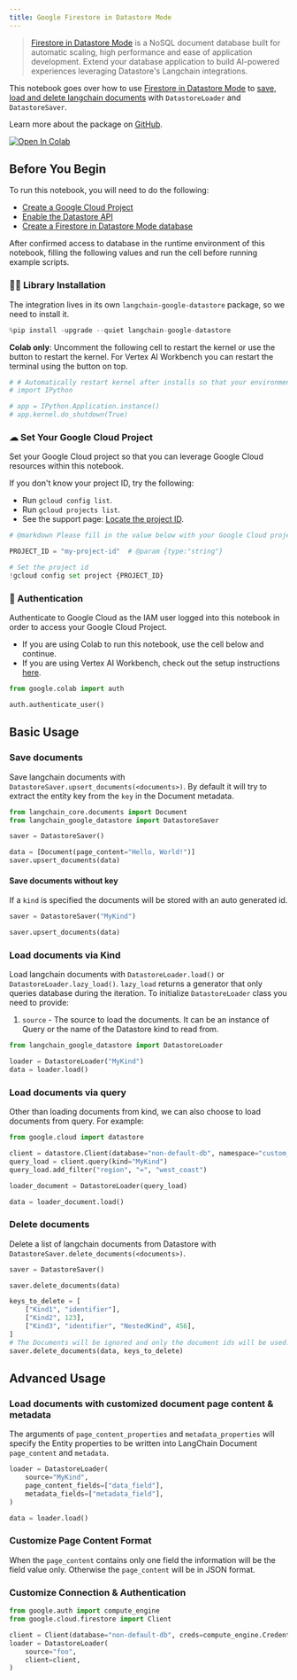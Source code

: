```yaml
---
title: Google Firestore in Datastore Mode
---
```


> [Firestore in Datastore Mode](https://cloud.google.com/datastore) is a NoSQL document database built for automatic scaling, high performance and ease of application development. Extend your database application to build AI-powered experiences leveraging Datastore's Langchain integrations.

This notebook goes over how to use [Firestore in Datastore Mode](https://cloud.google.com/datastore) to [save, load and delete langchain documents](/docs/how_to#document-loaders) with `DatastoreLoader` and `DatastoreSaver`.

Learn more about the package on [GitHub](https://github.com/googleapis/langchain-google-datastore-python/).

[![Open In Colab](https://colab.research.google.com/assets/colab-badge.svg)](https://colab.research.google.com/github/googleapis/langchain-google-datastore-python/blob/main/docs/document_loader.ipynb)

## Before You Begin

To run this notebook, you will need to do the following:

* [Create a Google Cloud Project](https://developers.google.com/workspace/guides/create-project)
* [Enable the Datastore API](https://console.cloud.google.com/flows/enableapi?apiid=datastore.googleapis.com)
* [Create a Firestore in Datastore Mode database](https://cloud.google.com/datastore/docs/manage-databases)

After confirmed access to database in the runtime environment of this notebook, filling the following values and run the cell before running example scripts.

### 🦜🔗 Library Installation

The integration lives in its own `langchain-google-datastore` package, so we need to install it.


```python
%pip install -upgrade --quiet langchain-google-datastore
```

**Colab only**: Uncomment the following cell to restart the kernel or use the button to restart the kernel. For Vertex AI Workbench you can restart the terminal using the button on top.


```python
# # Automatically restart kernel after installs so that your environment can access the new packages
# import IPython

# app = IPython.Application.instance()
# app.kernel.do_shutdown(True)
```

### ☁ Set Your Google Cloud Project
Set your Google Cloud project so that you can leverage Google Cloud resources within this notebook.

If you don't know your project ID, try the following:

* Run `gcloud config list`.
* Run `gcloud projects list`.
* See the support page: [Locate the project ID](https://support.google.com/googleapi/answer/7014113).


```python
# @markdown Please fill in the value below with your Google Cloud project ID and then run the cell.

PROJECT_ID = "my-project-id"  # @param {type:"string"}

# Set the project id
!gcloud config set project {PROJECT_ID}
```

### 🔐 Authentication

Authenticate to Google Cloud as the IAM user logged into this notebook in order to access your Google Cloud Project.

- If you are using Colab to run this notebook, use the cell below and continue.
- If you are using Vertex AI Workbench, check out the setup instructions [here](https://github.com/GoogleCloudPlatform/generative-ai/tree/main/setup-env).


```python
from google.colab import auth

auth.authenticate_user()
```

## Basic Usage

### Save documents

Save langchain documents with `DatastoreSaver.upsert_documents(<documents>)`. By default it will try to extract the entity key from the `key` in the Document metadata.


```python
from langchain_core.documents import Document
from langchain_google_datastore import DatastoreSaver

saver = DatastoreSaver()

data = [Document(page_content="Hello, World!")]
saver.upsert_documents(data)
```

#### Save documents without key

If a `kind` is specified the documents will be stored with an auto generated id.


```python
saver = DatastoreSaver("MyKind")

saver.upsert_documents(data)
```

### Load documents via Kind

Load langchain documents with `DatastoreLoader.load()` or `DatastoreLoader.lazy_load()`. `lazy_load` returns a generator that only queries database during the iteration. To initialize `DatastoreLoader` class you need to provide:
1. `source` - The source to load the documents. It can be an instance of Query or the name of the Datastore kind to read from.


```python
from langchain_google_datastore import DatastoreLoader

loader = DatastoreLoader("MyKind")
data = loader.load()
```

### Load documents via query

Other than loading documents from kind, we can also choose to load documents from query. For example:


```python
from google.cloud import datastore

client = datastore.Client(database="non-default-db", namespace="custom_namespace")
query_load = client.query(kind="MyKind")
query_load.add_filter("region", "=", "west_coast")

loader_document = DatastoreLoader(query_load)

data = loader_document.load()
```

### Delete documents

Delete a list of langchain documents from Datastore with `DatastoreSaver.delete_documents(<documents>)`.


```python
saver = DatastoreSaver()

saver.delete_documents(data)

keys_to_delete = [
    ["Kind1", "identifier"],
    ["Kind2", 123],
    ["Kind3", "identifier", "NestedKind", 456],
]
# The Documents will be ignored and only the document ids will be used.
saver.delete_documents(data, keys_to_delete)
```

## Advanced Usage

### Load documents with customized document page content & metadata

The arguments of `page_content_properties` and `metadata_properties` will specify the Entity properties to be written into LangChain Document `page_content` and `metadata`.


```python
loader = DatastoreLoader(
    source="MyKind",
    page_content_fields=["data_field"],
    metadata_fields=["metadata_field"],
)

data = loader.load()
```

### Customize Page Content Format

When the `page_content` contains only one field the information will be the field value only. Otherwise the `page_content` will be in JSON format.

### Customize Connection & Authentication


```python
from google.auth import compute_engine
from google.cloud.firestore import Client

client = Client(database="non-default-db", creds=compute_engine.Credentials())
loader = DatastoreLoader(
    source="foo",
    client=client,
)
```
